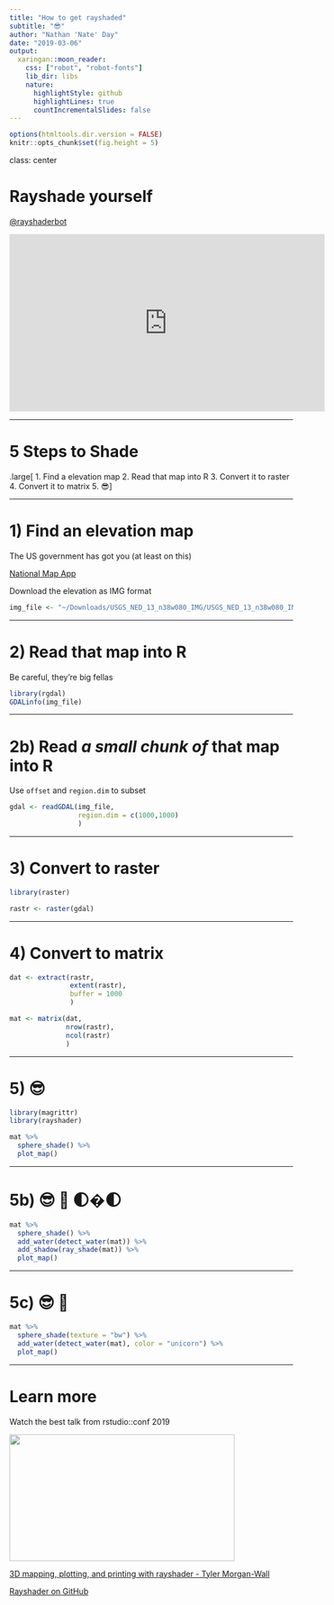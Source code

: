 ```yaml
---
title: "How to get rayshaded"
subtitle: "😎"
author: "Nathan 'Nate' Day"
date: "2019-03-06"
output:
  xaringan::moon_reader:
    css: ["robot", "robot-fonts"]
    lib_dir: libs
    nature:
      highlightStyle: github
      highlightLines: true
      countIncrementalSlides: false
---
```


```r
options(htmltools.dir.version = FALSE)
knitr::opts_chunk$set(fig.height = 5)
```
class: center

# Rayshade yourself

[@rayshaderbot](https://twitter.com/rayshaderbot)

<iframe width="560" height="315" src="https://www.youtube.com/embed/7_YrB4FljsQ" frameborder="0" allow="accelerometer; autoplay; encrypted-media; gyroscope; picture-in-picture" allowfullscreen></iframe>

---

# 5 Steps to Shade

.large[
1. Find a elevation map
2. Read that map into R
3. Convert it to raster
4. Convert it to matrix
5. 😎
]

---

# 1) Find an elevation map

The US government has got you (at least on this)

[National Map App](https://viewer.nationalmap.gov/basic/)

Download the elevation as IMG format

```r
img_file <- "~/Downloads/USGS_NED_13_n38w080_IMG/USGS_NED_13_n38w080_IMG.img"
```

---

# 2) Read that map into R

Be careful, they're big fellas

```r
library(rgdal)
GDALinfo(img_file)
```

---

# 2b) Read *a small chunk of* that map into R

Use `offset` and `region.dim` to subset

```r
gdal <- readGDAL(img_file,
                 region.dim = c(1000,1000)
                 )
```

---

# 3) Convert to raster

```r
library(raster)

rastr <- raster(gdal)
```

---

# 4) Convert to matrix

```r
dat <- extract(rastr,
               extent(rastr),
               buffer = 1000
               )

mat <- matrix(dat,
              nrow(rastr),
              ncol(rastr)
              )
```

---

# 5) 😎

```r
library(magrittr)
library(rayshader)

mat %>%
  sphere_shade() %>% 
  plot_map()
```

---

# 5b) 😎  🌊    🌓�🌓

```r
mat %>%
  sphere_shade() %>% 
  add_water(detect_water(mat)) %>%
  add_shadow(ray_shade(mat)) %>% 
  plot_map()
```

---

# 5c) 😎 🦄  

```r
mat %>%
  sphere_shade(texture = "bw") %>% 
  add_water(detect_water(mat), color = "unicorn") %>% 
  plot_map()
```

---

# Learn more

Watch the best talk from rstudio::conf 2019
<p><a href="https://resources.rstudio.com/rstudio-conf-2019/3d-mapping-plotting-and-printing-with-rayshader?wvideo=rqe461mc6z"><img src="https://embedwistia-a.akamaihd.net/deliveries/6ae49f2cf01491080771ae662a4ec8c6.jpg?image_play_button_size=2x&amp;image_crop_resized=960x540&amp;image_play_button=1&amp;image_play_button_color=4287c7e0" width="400" height="225" style="width: 400px; height: 225px;"></a></p><p><a href="https://resources.rstudio.com/rstudio-conf-2019/3d-mapping-plotting-and-printing-with-rayshader?wvideo=rqe461mc6z">3D mapping, plotting, and printing with rayshader - Tyler Morgan-Wall</a></p>

[Rayshader on GitHub](https://github.com/tylermorganwall/rayshader)

